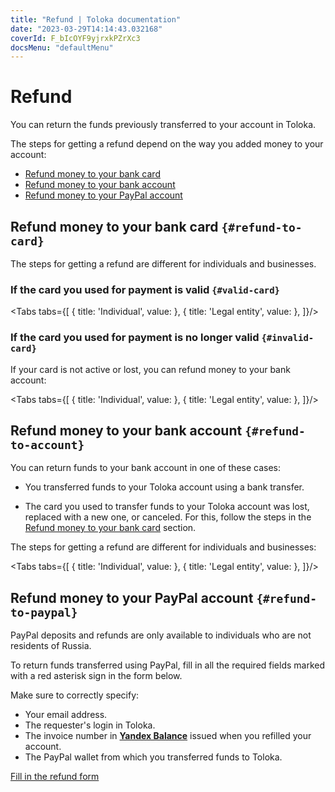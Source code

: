 ```yaml
---
title: "Refund | Toloka documentation"
date: "2023-03-29T14:14:43.032168"
coverId: F_bIcOYF9yjrxkPZrXc3
docsMenu: "defaultMenu"
---
```



# Refund

You can return the funds previously transferred to your account in Toloka.

The steps for getting a refund depend on the way you added money to your account:

- [Refund money to your bank card](#refund-to-card)
- [Refund money to your bank account](#refund-to-account)
- [Refund money to your PayPal account](#refund-to-paypal)

## Refund money to your bank card `{#refund-to-card}`

The steps for getting a refund are different for individuals and businesses.

### If the card you used for payment is valid `{#valid-card}`

<Tabs tabs={[
  { title: 'Individual', value: <RefundList1/> },
  { title: 'Legal entity', value: <RefundList2/> },
]}/>

### If the card you used for payment is no longer valid `{#invalid-card}`

  If your card is not active or lost, you can refund money to your bank account:

<Tabs tabs={[
  { title: 'Individual', value: <RefundList3/> },
  { title: 'Legal entity', value: <RefundList4/> },
]}/>

## Refund money to your bank account `{#refund-to-account}`

You can return funds to your bank account in one of these cases:

- You transferred funds to your Toloka account using a bank transfer.

- The card you used to transfer funds to your Toloka account was lost, replaced with a new one, or canceled. For this, follow the steps in the [Refund money to your bank card](#invalid-card) section.

The steps for getting a refund are different for individuals and businesses:

<Tabs tabs={[
  { title: 'Individual', value: <RefundList5/> },
  { title: 'Legal entity', value: <RefundList6/> },
]}/>

## Refund money to your PayPal account `{#refund-to-paypal}`

<Note mode="warning" title="Warning">

PayPal deposits and refunds are only available to individuals who are not residents of Russia.

</Note>

To return funds transferred using PayPal, fill in all the required fields marked with a red asterisk sign in the form below.

Make sure to correctly specify:

- Your email address.
- The requester's login in Toloka.
- The invoice number in [**Yandex Balance**](https://balance.yandex.ru/index.xml?LANG=en) issued when you refilled your account.
- The PayPal wallet from which you transferred funds to Toloka.

[Fill in the refund form](/docs/guide/troubleshooting/support?form-topic1=money&form-topic3=refund&form-payer=individual_nonrf&form-payment_method=paypal&form-source=guide-refund)
